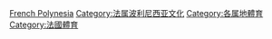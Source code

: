 {{Commons category|Sports in French Polynesia}}

[[Category:大洋洲各國體育|French Polynesia]]
[[Category:法属波利尼西亚文化|Category:法属波利尼西亚文化]]
[[Category:各属地體育|Category:各属地體育]]
[[Category:法國體育|Category:法國體育]]